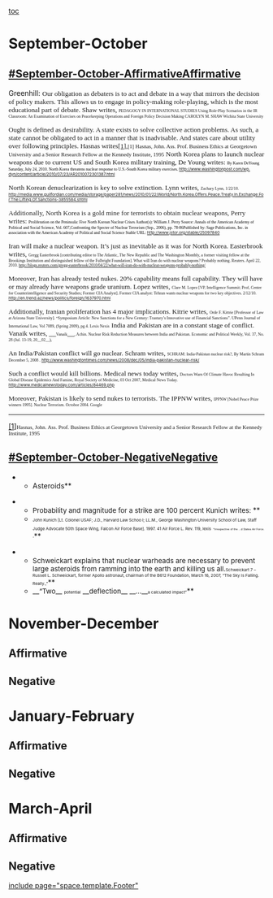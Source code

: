 [[toc]]
=September-October= 
==[[#September-October-Affirmative]]Affirmative== 
Greenhill: 
<span style="font-family: 'Times New Roman'; font-size: 10pt; margin-bottom: 0pt; margin-left: 0in; margin-right: 0in; margin-top: 0in;">Our obligation as debaters is to act and debate in a way that mirrors the decision of policy makers. This allows us to engage in policy-making role-playing, which is the most educational part of debate. Shaw writes, </span>
<span style="font-family: 'Times New Roman'; font-size: 6pt; margin-bottom: 0pt; margin-left: 0in; margin-right: 0in; margin-top: 0in;">PEDAGOGY IN INTERNATIONAL STUDIES Using Role-Play Scenarios in the IR Classroom: An Examination of Exercises on Peacekeeping Operations and Foreign Policy Decision Making CAROLYN M. SHAW Wichita State University </span>

<span style="font-family: 'Times New Roman'; margin-bottom: auto; margin-left: 0in; margin-right: 0in; margin-top: auto;"><span style="font-size: 10pt;">Ought is defined as desirability. A state exists to solve collective action problems. As such, a state cannot be obligated to act in a manner that is inadvisable. And states care about utility over following principles. Hasnas writes<span style="mso-footnote-id: ftn1;">[[2010-2011 --- Meadows (NV) --- Maddy Walsh#_ftn1|[1]]]</span>,</span><span class="MsoFootnoteReference"><span style="font-size: 8pt;"><span class="MsoFootnoteReference"><span style="font-family: 'Times New Roman','serif'; font-size: 8pt;">[1]</span></span></span></span><span style="font-size: 8pt;"> Hasnas, John. Ass. Prof. Business Ethics at Georgetown University and a Senior Research Fellow at the Kennedy Institute, 1995</span> </span>
<span style="font-family: Times,serif; font-size: 10pt; margin-bottom: 0pt; margin-left: 0in; margin-right: 0in; margin-top: 0in;">North Korea plans to launch nuclear weapons due to current US and South Korea military training, De Young writes: </span>
<span style="margin: 0in 0in 0pt;"><span style="color: black; font-family: 'Times New Roman'; font-size: 6pt;">By Karen DeYoung Saturday, July 24, 2010. North Korea threatens nuclear response to U.S.-South Korea military exercises. </span><span style="font-size: 6pt;">[[http://www.washingtonpost.com/wp.%20dyn/content/article/2010/07/23/AR2010072301387.html|http://www.washingtonpost.com/wp. dyn/content/article/2010/07/23/AR2010072301387.html]]</span> </span>

<span style="font-family: 'Times New Roman'; font-size: 10pt; margin-bottom: 0pt; margin-left: 0in; margin-right: 0in; margin-top: 0in;">North Korean denuclearization is key to solve extinction. Lynn writes, </span>
<span style="margin: 0in 0in 0pt; mso-layout-grid-align: none; mso-pagination: none;"><span style="font-family: 'Times New Roman'; font-size: 6pt;">Zachary Lynn, 1/22/10. </span><span style="color: #2d5cb6; font-size: 6pt;">[[http://media.www.guilfordian.com/media/storage/paper281/news/2010/01/22/World/North.Korea.Offers.Peace.Treaty.In.Exchange.For.The.Lifting.Of.Sanctions-3855584.shtml]]</span></span>


<span style="color: #262626; font-family: 'Times New Roman'; font-size: 10pt; margin-bottom: 0pt; margin-left: 0in; margin-right: 0in; margin-top: 0in;">Additionally, North Korea is a gold mine for terrorists to obtain nuclear weapons, Perry writes: </span>
<span style="margin: 0in 0in 0pt;"><span style="color: black; font-family: 'Times New Roman'; font-size: 6pt;"> Proliferation on the Peninsula: Five North Korean Nuclear Crises Author(s): William J. Perry Source: Annals of the American Academy of Political and Social Science, Vol. 607,Confronting the Specter of Nuclear Terrorism (Sep., 2006), pp. 78-86Published by: Sage Publications, Inc. in association with the American Academy of Political and Social Science Stable URL: </span><span style="font-size: 6pt;">[[http://www.jstor.org/stable/25097840]]</span> </span>


<span style="font-family: 'Times New Roman'; font-size: 10pt; margin-bottom: 0pt; margin-left: 0in; margin-right: 0in; margin-top: 0in;">Iran will make a nuclear weapon. It’s just as inevitable as it was for North Korea. Easterbrook writes, </span>
<span style="font-family: 'Times New Roman'; font-size: 6pt; margin-bottom: 0pt; margin-left: 0in; margin-right: 0in; margin-top: 0in;">Gregg Easterbrook [contributing editor to The Atlantic, The New Republic and The Washington Monthly, a former visiting fellow at the Brookings Institution and distinguished fellow of the Fulbright Foundation]. What will Iran do with nuclear weapons? Probably nothing. Reuters. April 22, 2010. http://blogs.reuters.com/gregg-easterbrook/2010/04/22/what-will-iran-do-with-nuclear-weapons-probably-nothing/ </span>

<span style="font-family: 'Times New Roman'; font-size: 10pt; margin-bottom: 0pt; margin-left: 0in; margin-right: 0in; margin-top: 0in;">Moreover, Iran has already tested nukes. 20% capability means full capability. They will have or may already have weapons grade uranium. Lopez writes, </span>
<span style="font-size: 6pt; margin-bottom: 0pt; margin-left: 0in; margin-right: 0in; margin-top: 0in;"><span style="font-family: Times New Roman;">Clare M. Lopez [VP, Intelligence Summit; Prof, Center for Counterintelligence and Security Studies; Former CIA Analyst]. Former CIA analyst: Tehran wants nuclear weapons for two key objectives. 2/12/10. </span>[[http://en.trend.az/news/politics/foreign/1637970.html]] </span>


<span style="font-family: 'Times New Roman'; font-size: 10pt; margin-bottom: 0pt; margin-left: 0in; margin-right: 0in; margin-top: 0in;">Additionally, Iranian proliferation has 4 major implications. Kitrie writes, </span>
<span style="font-family: 'Times New Roman'; font-size: 6pt; margin-bottom: 0pt; margin-left: 0in; margin-right: 0in; margin-top: 0in;">Orde F. Kittrie [Professor of Law at Arizona State University]. “Symposium Article: New Sanctions for a New Century: Trastury’s Innovative use of Financial Sanctions”. UPenn Journal of International Law, Vol 7089, (Spring 2009), pg 4. Lexis Nexis</span>
<span style="font-family: 'Times New Roman'; font-size: 10pt; margin-bottom: 0pt; margin-left: 0in; margin-right: 0in; margin-top: 0in;">India and Pakistan are in a constant stage of conflict. Vanaik writes, </span>
<span style="font-family: 'Times New Roman'; margin-bottom: 0pt; margin-left: 0in; margin-right: 0in; margin-top: 0in;">__<span style="font-size: 6pt;">Vanaik</span>__<span style="font-size: 6pt;">, Achin. Nuclear Risk Reduction Measures between India and Pakistan. Economic and Political Weekly, Vol. 37, No. 28 (Jul. 13-19, 20__02__), </span></span>



<span style="font-family: 'Times New Roman'; font-size: 10pt; margin-bottom: 0pt; margin-left: 0in; margin-right: 0in; margin-top: 0in;">An India/Pakistan conflict will go nuclear. Schram writes, </span>
<span style="font-size: 6pt; margin-bottom: 0pt; margin-left: 0in; margin-right: 0in; margin-top: 0in;"><span style="font-family: Times New Roman;">SCHRAM: India-Pakistan nuclear risk?, By Martin Schram December 5, 2008 . </span>[[http://www.washingtontimes.com/news/2008/dec/05/india-pakistan-nuclear-risk/]] </span>

<span style="font-family: 'Times New Roman'; font-size: 10pt; margin-bottom: 0pt; margin-left: 0in; margin-right: 0in; margin-top: 0in;">Such a conflict would kill billions. Medical news today writes, </span>
<span style="margin: 0in 0in 0pt;"><span style="font-family: 'Times New Roman'; font-size: 6pt;">Doctors Warn Of Climate Havoc Resulting In Global Disease Epidemics And Famine, Royal Society of Medicine, 03 Oct 2007, Medical News Today. </span><span style="color: windowtext; font-size: 6pt; text-decoration: none; textunderline: none;">[[http://www.medicalnewstoday.com/articles/84469.php]]</span> </span>

<span style="font-family: 'Times New Roman'; font-size: 10pt; margin-bottom: 0pt; margin-left: 0in; margin-right: 0in; margin-top: 0in;">Moreover, Pakistan is likely to send nukes to terrorists. The IPPNW writes, </span>
<span style="font-family: 'Times New Roman'; font-size: 6pt; margin-bottom: 0pt; margin-left: 0in; margin-right: 0in; margin-top: 0in;">IPPNW [Nobel Peace Prize winners 1995]. Nuclear Terrorism. Octobor 2004. Google </span>





----

<span style="margin: 0in 0in 0pt;"><span style="mso-footnote-id: ftn1;">[[2010-2011 --- Meadows (NV) --- Maddy Walsh#_ftnref1|[1]]]</span><span style="font-family: 'Times New Roman'; font-size: 8pt;">Hasnas, John. Ass. Prof. Business Ethics at Georgetown University and a Senior Research Fellow at the Kennedy Institute, 1995 </span></span>


==[[#September-October-Negative]]Negative== 
**Asteroids**

**<span style="font-size: 10pt;">Probability and magnitude for a strike are 100 percent Kunich writes: </span>**
**<span style="font-size: 6pt;">John Kunich [Lt. Colonel USAF; J.D., Harvard Law Schoo l; LL.M., George Washington University School of Law, Staff Judge Advocate 50th Space Wing, Falcon Air Force Base]. 1997. 41 Air Force L. Rev. 119, lexis</span> <span style="font-size: 4pt;">“Irrespective of the ...d States Air Force. “</span>**

**<span style="font-size: 10pt;">Schweickart explains that nuclear warheads are necessary to prevent large asteroids from ramming into the earth and killing us all.</span><span style="font-size: 6pt;">Schweickart 7 – Russell L. Schweickart, former Apollo astronaut, chairman of the B612 Foundation, March 16, 2007, “The Sky Is Falling. Really.,”</span>**
**__<span style="font-size: 10pt;">“Two</span>__ <span style="font-size: 6pt;">potential</span> __<span style="font-size: 10pt;">deflection</span>__<span style="font-size: 10pt;"> __…__</span><span style="font-size: 6pt;">a calculated impact”</span>**

=November-December= 
==Affirmative== 
==Negative== 

=January-February= 
==Affirmative== 
==Negative== 

=March-April= 
==Affirmative== 
==Negative== 

[[include page="space.template.Footer"]]